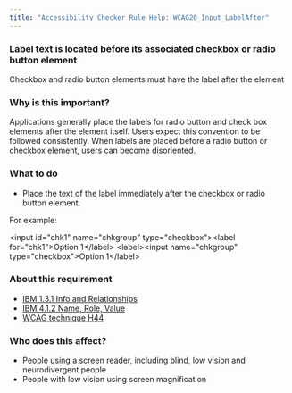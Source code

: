 ```yaml
---
title: "Accessibility Checker Rule Help: WCAG20_Input_LabelAfter"
---
```


<div className="toolHelp">
<Row>
<Column colLg={16} colMd={8} colSm={4} className="toolHead">

### Label text is located before its associated checkbox or radio button element

<div id="locLevel"></div>

Checkbox and radio button elements must have the label after the element

</Column>
</Row>
<Row>
<Column colLg={11} colMd={5} colSm={4} className="toolMain">

### Why is this important?

Applications generally place the labels for radio button and check box elements after the element itself. Users expect this convention to be followed consistently. When labels are placed before a radio button or checkbox element, users can become disoriented.

<div id="locSnippet"></div>

### What to do

* Place the text of the label immediately after the checkbox or radio button element.

For example:

<CodeSnippet type="multi" light={true}>&lt;input id="chk1" name="chkgroup" type="checkbox"&gt;&lt;label for="chk1"&gt;Option 1&lt;/label&gt;
&lt;label&gt;&lt;input name="chkgroup" type="checkbox"&gt;Option 1&lt;/label&gt;</CodeSnippet>

</Column>
<Column colLg={5} colMd={3} colSm={4} className="toolLeft">

### About this requirement

* [IBM 1.3.1 Info and Relationships](https://www.ibm.com/able/requirements/requirements/#1_3_1)
* [IBM 4.1.2 Name, Role, Value](https://www.ibm.com/able/requirements/requirements/#4_1_2)
* [WCAG technique H44](https://www.w3.org/WAI/WCAG21/Techniques/html/H44)

### Who does this affect?

 * People using a screen reader, including blind, low vision and neurodivergent people
 * People with low vision using screen magnification

</Column>
</Row>
</div>

